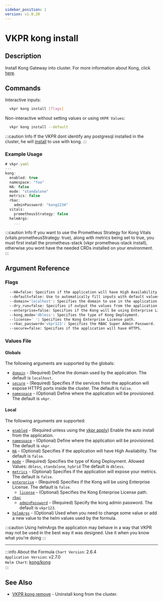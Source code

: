 ```yaml
---
sidebar_position: 1
version: v1.0.20
---
```


# VKPR kong install

## Description

Install Kong Gateway into cluster. For more information about Kong, click [here](https://docs.konghq.com/gateway/).

## Commands

Interactive inputs:

```bash
  vkpr kong install [flags]
```

Non-interactive without setting values or using `VKPR Values`:

```bash
  vkpr kong install --default
```

:::caution Info
If the VKPR dont identify any postgresql installed in the cluster, he will [install](/docs/commands/postgresql/install) to use with kong.
:::

### Example Usage

```jsx title="vkpr kong install --default"
# vkpr.yaml
---
kong:
  enabled: true
  namespace: "foo"
  HA: false
  mode: "standalone"
  metrics: false
  rbac:
    adminPassword: "kong1234"
  vitals:
    prometheusStrategy: false
  helmArgs:
    ...
```

:::caution Info
If you want to use the Prometheus Strategy for Kong Vitals (vitals.prometheusStrategy: true),
along with metrics being set to true, you must first install the prometheus-stack (vkpr prometheus-stack install),
otherwise you wont have the needed CRDs installed on your environment.
:::

## Argument Reference

### Flags

```sh
  --HA=false: Specifies if the application will have High Availability.
  --default=false: Use to automatically fill inputs with default values.
  --domain='localhost': Specifies the domain to use in the application.
  --dry_run=false: Specifies if output the values from the application.
  --enterprise=false: Specifies if the Kong will be using Enterprise License.
  --kong_mode='dbless': Specifies the type of Kong Deployment.
  --license=' ': Specifies the Kong Enterprise License path.
  --rbac_password='vkpr123': Specifies the RBAC Super Admin Password.
  --secure=false: Specifies if the application will have HTTPS.
```

### Values File

#### Globals

The following arguments are supported by the globals:

- [`domain`](#argument-reference) - (Required) Define the domain used by the application. The default is `localhost`.
- [`secure`](#argument-reference) - (Required) Specifies if the services from the application will expose HTTPS ports inside the cluster. The default is `false`.
- [`namespace`](#argument-reference) - (Optional) Define where the application will be provisioned. The default is `vkpr`.

#### Local

The following arguments are supported:

- [`enabled`](#argument-reference) - (Required unless using the [vkpr apply](/docs/commands/apply)) Enable the auto install from the application.
- [`namespace`](#argument-reference) - (Optional) Define where the application will be provisioned. The default is `vkpr`.
- [`HA`](#argument-reference) - (Optional) Specifies if the application will have High Availability. The default is `false`.
- [`mode`](#argument-reference) - (Required) Specifies the type of Kong Deployment. Allowed Values: `dbless`, `standalone`, `hybrid` The default is `dbless`.
- [`metrics`](#argument-reference) - (Optional) Specifies if the application will expose your metrics. The default is `false`.
- [`enterprise`](#argument-reference) - (Required) Specifies if the Kong will be using Enterprise License. The default is `false`.
  - [`license`](#argument-reference) - (Optional) Specifies the Kong Enterprise License path.
- [`rbac`](#argument-reference)
  - [`adminPassword`](#argument-reference) - (Required) Specify the kong admin password. The default is `vkpr123`.
- [`helmArgs`](#argument-reference) - (Optional) Used when you need to change some value or add a new value to the helm values used by the formula.

:::caution
Using helmArgs the application may behave in a way that VKPR may not be used in the best way it was designed.
Use it when you know what you're doing
:::

---

:::info About the Formula
`Chart Version`: 2.6.4 <br/>
`Application Version`: v2.7.0 <br/>
`Helm Chart`: [kong/kong](https://artifacthub.io/packages/helm/kong/kong/) <br/>
:::

## See Also

- [VKPR kong remove](/docs/commands/kong/remove) - Uninstall kong from the cluster.
